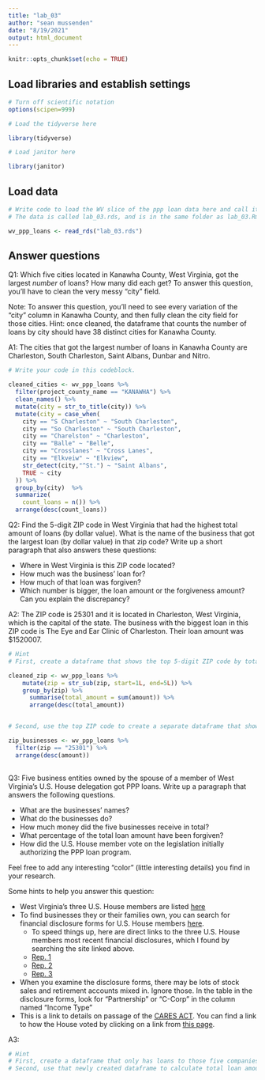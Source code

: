 ```yaml
---
title: "lab_03"
author: "sean mussenden"
date: "8/19/2021"
output: html_document
---
```


```r
knitr::opts_chunk$set(echo = TRUE)
```

## Load libraries and establish settings
```r
# Turn off scientific notation
options(scipen=999)

# Load the tidyverse here

library(tidyverse)

# Load janitor here

library(janitor)

```

## Load data
```r
# Write code to load the WV slice of the ppp loan data here and call it wv_ppp_loans.
# The data is called lab_03.rds, and is in the same folder as lab_03.Rmd (this data notebook)

wv_ppp_loans <- read_rds("lab_03.rds")

```

## Answer questions

Q1: Which five cities located in Kanawha County, West Virginia, got the largest _number_ of loans? How many did each get? To answer this question, you'll have to clean the very messy "city" field.

Note: To answer this question, you'll need to see every variation of the "city" column in Kanawha County, and then fully clean the city field for those cities. Hint: once cleaned, the dataframe that counts the number of loans by city should have 38 distinct cities for Kanawha County.

A1: The cities that got the largest number of loans in Kanawha County are Charleston, South Charleston, Saint Albans, Dunbar and Nitro.

```r

# Write your code in this codeblock.

cleaned_cities <- wv_ppp_loans %>%
  filter(project_county_name == "KANAWHA") %>%
  clean_names() %>%
  mutate(city = str_to_title(city)) %>%
  mutate(city = case_when(
    city == "S Charleston" ~ "South Charleston",
    city == "So Charleston" ~ "South Charleston",
    city == "Charelston" ~ "Charleston",
    city == "Balle" ~ "Belle",
    city == "Crosslanes" ~ "Cross Lanes",
    city == "Elkveiw" ~ "Elkview",
    str_detect(city,"^St.") ~ "Saint Albans",
    TRUE ~ city
  )) %>%
  group_by(city)  %>%
  summarize(
    count_loans = n()) %>%
  arrange(desc(count_loans)) 

```

Q2: Find the 5-digit ZIP code in West Virginia that had the highest total amount of loans (by dollar value). What is the name of the business that got the largest loan (by dollar value) in that zip code? Write up a short paragraph that also answers these questions:

* Where in West Virginia is this ZIP code located?
* How much was the business' loan for?
* How much of that loan was forgiven?
* Which number is bigger, the loan amount or the forgiveness amount? Can you explain the discrepancy?

A2: The ZIP code is 25301 and it is located in Charleston, West Virginia, which is the capital of the state. The business with the biggest loan in this ZIP code is The Eye and Ear Clinic of Charleston. Their loan amount was $1520007. 

```r
# Hint
# First, create a dataframe that shows the top 5-digit ZIP code by total dollar amount

cleaned_zip <- wv_ppp_loans %>%
    mutate(zip = str_sub(zip, start=1L, end=5L)) %>%
    group_by(zip) %>%
      summarise(total_amount = sum(amount)) %>% 
      arrange(desc(total_amount))


# Second, use the top ZIP code to create a separate dataframe that shows the business with the biggest loan in that ZIP code.

zip_businesses <- wv_ppp_loans %>% 
  filter(zip == "25301") %>%
  arrange(desc(amount))
  

```

Q3: Five business entities owned by the spouse of a member of West Virginia's U.S. House delegation got PPP loans. Write up a paragraph that answers the following questions.   

  * What are the businesses' names?
  * What do the businesses do?
  * How much money did the five businesses receive in total?
  * What percentage of the total loan amount have been forgiven?
  * How did the U.S. House member vote on the legislation initially authorizing the PPP loan program.

Feel free to add any interesting "color" (little interesting details) you find in your research.  

Some hints to help you answer this question:

* West Virginia's three U.S. House members are listed [here](https://www.govtrack.us/congress/members/WV#representatives)
* To find businesses they or their families own, you can search for financial disclosure forms for U.S. House members [here](https://disclosures-clerk.house.gov/PublicDisclosure/FinancialDisclosure#Search).
  * To speed things up, here are direct links to the three U.S. House members most recent financial disclosures, which I found by searching the site linked above.
  * [Rep. 1](https://disclosures-clerk.house.gov/public_disc/financial-pdfs/2020/10042042.pdf)
  * [Rep. 2](https://disclosures-clerk.house.gov/public_disc/financial-pdfs/2020/10040330.pdf)
  * [Rep. 3](https://disclosures-clerk.house.gov/public_disc/financial-pdfs/2020/10042734.pdf)
* When you examine the disclosure forms, there may be lots of stock sales and retirement accounts mixed in.  Ignore those. In the table in the disclosure forms, look for "Partnership" or "C-Corp" in the column named "Income Type"
* This is a link to details on passage of the [CARES ACT](https://www.congress.gov/bill/116th-congress/house-bill/748). You can find a link to how the House voted by clicking on a link from [this page](https://www.congress.gov/bill/116th-congress/house-bill/748/actions).

A3:

```r

# Hint
# First, create a dataframe that only has loans to those five companies
# Second, use that newly created dataframe to calculate total loan amount and percentage forgiven for those companies

```
